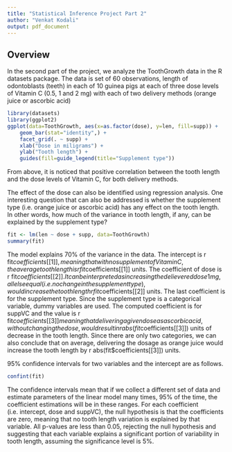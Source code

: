 ```yaml
---
title: "Statistical Inference Project Part 2"
author: "Venkat Kodali"
output: pdf_document
---
```


## Overview

In the second part of the project, we analyze the ToothGrowth data in the R datasets package. The data is set of 60 observations, length of odontoblasts (teeth) in each of 10 guinea pigs at each of three dose levels of Vitamin C (0.5, 1 and 2 mg) with each of two delivery methods (orange juice or ascorbic acid) 


```r
library(datasets)
library(ggplot2)
ggplot(data=ToothGrowth, aes(x=as.factor(dose), y=len, fill=supp)) +
    geom_bar(stat="identity",) +
    facet_grid(. ~ supp) +
    xlab("Dose in miligrams") +
    ylab("Tooth length") +
    guides(fill=guide_legend(title="Supplement type"))
```

From above, it is noticed that positive correlation between the tooth length and the dose levels of Vitamin C, for both delivery methods.

The effect of the dose can also be identified using regression analysis. One interesting question that can also be addressed is whether the supplement type (i.e. orange juice or ascorbic acid) has any effect on the tooth length. In other words, how much of the variance in tooth length, if any, can be explained by the supplement type?

```r
fit <- lm(len ~ dose + supp, data=ToothGrowth)
summary(fit)
```

The model explains 70% of the variance in the data. The intercept is r fit$coefficients[[1]], meaning that with no supplement of Vitamin C, the average tooth length is r fit$coefficients[[1]] units. The coefficient of dose is r fit$coefficients[[2]]. It can be interpreted as increasing the delievered dose 1 mg, all else equal (i.e. no change in the supplement type), would increase the tooth length r fit$coefficients[[2]] units. The last coefficient is for the supplement type. Since the supplement type is a categorical variable, dummy variables are used. The computed coefficient is for suppVC and the value is r fit$coefficients[[3]] meaning that delivering a given dose as ascorbic acid, without changing the dose, would result in r abs(fit$coefficients[[3]]) units of decrease in the tooth length. Since there are only two categories, we can also conclude that on average, delivering the dosage as orange juice would increase the tooth length by r abs(fit$coefficients[[3]]) units.

95% confidence intervals for two variables and the intercept are as follows.
```r
confint(fit)
```

The confidence intervals mean that if we collect a different set of data and estimate parameters of the linear model many times, 95% of the time, the coefficient estimations will be in these ranges. For each coefficient (i.e. intercept, dose and suppVC), the null hypothesis is that the coefficients are zero, meaning that no tooth length variation is explained by that variable. All p-values are less than 0.05, rejecting the null hypothesis and suggesting that each variable explains a significant portion of variability in tooth length, assuming the significance level is 5%.

